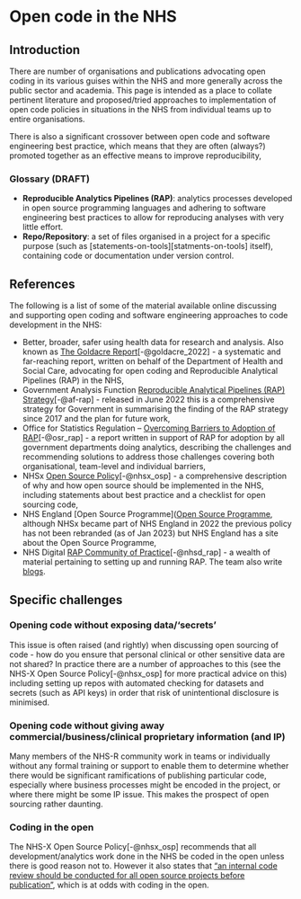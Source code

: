 # Open code in the NHS

## Introduction

There are number of organisations and publications advocating open coding in its various guises within the NHS and more
generally across the public sector and academia.  This page is intended as a place to collate pertinent literature and
proposed/tried approaches to implementation of open code policies in situations in the NHS from individual teams up to
entire organisations.

There is also a significant crossover between open code and software engineering best practice, which means that they
are often (always?) promoted together as an effective means to improve reproducibility, 

### Glossary (DRAFT)

- **Reproducible Analytics Pipelines (RAP)**: analytics processes developed in open source programming languages and
adhering to software engineering best practices to allow for reproducing analyses with very little effort.
- **Repo/Repository**: a set of files organised in a project for a specific purpose (such as 
[statements-on-tools][statments-on-tools] itself), containing code or documentation under version control.

## References

The following is a list of some of the material available online discussing and supporting open coding and software 
engineering approaches to code development in the NHS:

- Better, broader, safer using health data for research and analysis. Also known as [The Goldacre Report](https://www.gov.uk/government/publications/better-broader-safer-using-health-data-for-research-and-analysis/better-broader-safer-using-health-data-for-research-and-analysis)[-@goldacre_2022] - a systematic and far-reaching report, written on behalf of the Department of Health and Social Care, advocating for open coding and Reproducible Analytical Pipelines (RAP) in the NHS,
- Government Analysis Function [Reproducible Analytical Pipelines (RAP) Strategy](https://analysisfunction.civilservice.gov.uk/policy-store/reproducible-analytical-pipelines-strategy/)[-@af-rap] - released in June 2022 this is a comprehensive strategy for Government in summarising the finding of the RAP strategy since 2017 and the plan for future work,
- Office for Statistics Regulation – [Overcoming Barriers to Adoption of RAP](https://osr.statisticsauthority.gov.uk/publication/reproducible-analytical-pipelines-overcoming-barriers-to-adoption/)[-@osr_rap] - a report written in support of RAP for adoption by all government departments doing analytics, describing the challenges and recommending solutions to address those challenges covering both organisational, team-level and individual barriers,
- NHSx [Open Source Policy](https://github.com/nhsx/open-source-policy/blob/main/open-source-policy.md)[-@nhsx_osp] - a comprehensive description of why and how open source should be implemented in the NHS, including statements about best practice and a checklist for open sourcing code,
- NHS England [Open Source Programme]([Open Source Programme](https://www.england.nhs.uk/digitaltechnology/open-source/), although NHSx became part of NHS England in 2022 the previous policy has not been rebranded (as of Jan 2023) but NHS England has a site about the Open Source Programme,
- NHS Digital [RAP Community of Practice](https://nhsdigital.github.io/rap-community-of-practice/)[-@nhsd_rap] - a wealth of material pertaining to setting up and running RAP. The team also write [blogs](https://digital.nhs.uk/blog/data-points-blog).


## Specific challenges

### Opening code without exposing data/'secrets'

This issue is often raised (and rightly) when discussing open sourcing of code - how do you ensure that personal
clinical or other sensitive data are not shared?  In practice there are a number of approaches to this (see the 
NHS-X Open Source Policy[-@nhsx_osp] for more practical advice on this) including setting up repos with automated
checking for datasets and secrets (such as API keys) in order that risk of unintentional disclosure is minimised.

### Opening code without giving away commercial/business/clinical proprietary information (and IP)

Many members of the NHS-R community work in teams or individually without any formal training or support to enable them
to determine whether there would be significant ramifications of publishing particular code, especially where business
processes might be encoded in the project, or where there might be some IP issue. This makes the prospect of open
sourcing rather daunting.

### Coding in the open

The NHS-X Open Source Policy[-@nhsx_osp] recommends that all development/analytics work done in the NHS be coded in the
open unless there is good reason not to.  However it also states that
["an internal code review should be conducted for all open source projects before publication"][nhsx_code_review],
which is at odds with coding in the open.

[statements_on_tools]: https://github.com/nhs-r-community/statements-on-tools
[nhsd_rap_cop]: https://github.com/NHSDigital/rap-community-of-practice
[nhsx_code_review]: https://github.com/nhsx/open-source-policy/blob/main/open-source-policy.md#e-assurance-requirements